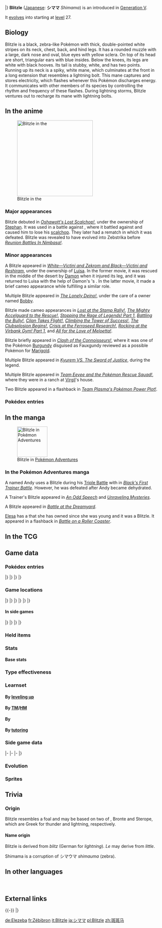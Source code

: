 {{PokémonPrevNext/Head|type=Electric}}
{{PokémonPrevNext/Pokémon|type=Electric|prevnum=521|prev=Unfezant|nextnum=523|next=Zebstrika}}
|}
{{Pokémon Infobox
|name=Blitzle
|jname=シママ
|tmname=Shimama
|category=Electrified
|typebox=1
|type1=Electric
|abilityn=d
|ability1=Lightning Rod
|ability2=Motor Drive
|abilityd=Sap Sipper
|udex=028
|ndex=522
|u2dex=147
|height-ftin=2'07"
|height-m=0.8
|weight-lbs=65.7
|weight-kg=29.8
|egggroupn=1
|egggroup1=Field
|eggcycles=20
|expyield=59
|lv100exp=1,000,000
|gendercode=127
|color=Black
|catchrate=190
|body=08
|evtotal=1
|evsp=1
|pokefordex=blitzle
|generation=5
|friendship=70
}}
'''Blitzle''' ([[List of Japanese Pokémon names|Japanese]]: '''シママ''' ''Shimama'') is an {{type|Electric}} {{OBP|Pokémon|species}} introduced in [[Generation V]].

It [[Evolution|evolves]] into {{p|Zebstrika}} starting at [[level]] 27.

==Biology==
Blitzle is a black, zebra-like Pokémon with thick, double-pointed white stripes on its neck, chest, back, and hind legs. It has a rounded muzzle with a large, dark nose and oval, blue eyes with yellow sclera. On top of its head are short, triangular ears with blue insides. Below the knees, its legs are white with black hooves. Its tail is stubby, white, and has two points. Running up its neck is a spiky, white mane, which culminates at the front in a long extension that resembles a lightning bolt. This mane captures and stores electricity, which flashes whenever this Pokémon discharges energy. It communicates with other members of its species by controlling the rhythm and frequency of these flashes. During lightning storms, Blitzle ventures out to recharge its mane with lightning bolts.

==In the anime==
[[File:Stephan Blitzle.png|250px|left|thumb|Blitzle in the {{pkmn|anime}}]]
===Major appearances===
Blitzle debuted in ''[[BW028|Oshawott's Lost Scalchop!]]'', under the ownership of [[Stephan]]. It was used in a battle against {{Ash}}, where it battled against {{AP|Oshawott}} and caused him to lose his [[Scalchop and seamitar|scalchop]]. They later had a rematch in which it was defeated. Blitzle was revealed to have evolved into Zebstrika before ''[[BW039|Reunion Battles In Nimbasa!]]''.

===Minor appearances===
A Blitzle appeared in ''[[M14|White—Victini and Zekrom and Black—Victini and Reshiram]]'', under the ownership of [[Luisa]]. In the former movie, it was rescued in the middle of the desert by [[Damon]] when it injured its leg, and it was returned to Luisa with the help of Damon's {{p|Reuniclus}}'s {{m|Psychic}}. In the latter movie, it made a brief cameo appearance while fulfilling a similar role.

Multiple Blitzle appeared in ''[[BW056|The Lonely Deino!]]'', under the care of a {{pkmn|Day Care}} owner named [[Bobby]].

Blitzle made cameo appearances in ''[[BW051|Lost at the Stamp Rally!]]'', ''[[BW057|The Mighty Accelguard to the Rescue!]]'', ''[[BW059|Stopping the Rage of Legends! Part 1]]'', ''[[BW065|Battling the Bully!]]'', ''[[BW067|Cilan Takes Flight!]]'', ''[[BW069|Climbing the Tower of Success!]]'', ''[[BW071|The Clubsplosion Begins!]]'', ''[[BW081|Crisis at the Ferroseed Research!]]'', ''[[BW083|Rocking at the Virbank Gym! Part 1]]'', and ''[[BW085|All for the Love of Meloetta!]]''.

Blitzle briefly appeared in ''[[BW080|Clash of the Connoisseurs!]]'', where it was one of the Pokémon [[Burgundy]] disguised as Fauxgundy reviewed as a possible Pokémon for [[Marigold]].

Multiple Blitzle appeared in ''[[M15|Kyurem VS. The Sword of Justice]]'', during the {{OBP|Swords of Justice|M15}} legend.

Multiple Blitzle appeared in ''[[BW102|Team Eevee and the Pokémon Rescue Squad!]]'', where they were in a ranch at [[Virgil]]'s house.

Two Blitzle appeared in a flashback in ''[[BW112|Team Plasma's Pokémon Power Plot!]]''.

===Pokédex entries===
{{Animedexheader|Unova}}
{{Animedexbody|BW028|Blitzle|Ash's Pokédex|Blitzle, the Electrified Pokémon. Blitzle catches electricity and stores it in its mane, which glows when the electricity is discharged.}}
{{Animedexfooter/Pokémon|''Best Wishes''|Unova}}

==In the manga==
[[File:Andy Blitzle Adventures.png|100px|thumb|Blitzle in [[Pokémon Adventures]]]]
===In the Pokémon Adventures manga===
A {{tc|Hiker}} named Andy uses a Blitzle during his [[Triple Battle]] with {{adv|Black}} in ''[[PS464|Black's First Trainer Battle]]''. However, he was defeated after Andy became dehydrated.

A Trainer's Blitzle appeared in ''[[PS466|An Odd Speech]]'' and ''[[PS486|Unraveling Mysteries]]''.

A Blitzle appeared in ''[[PS471|Battle at the Dreamyard]]''.

[[Elesa]] has a {{p|Zebstrika}} that she has owned since she was young and it was a Blitzle. It appeared in a flashback in ''[[PS484|Battle on a Roller Coaster]]''.

==In the TCG==
{{main|Blitzle (TCG)}}

==Game data==
===Pokédex entries===
{{Dex/Header|type=Electric}}
{{Dex/NA|gen=V}}
{{Dex/Gen|gen=V}}
{{Dex/Entry1|v=Black|t=FFF|entry=Its mane shines when it discharges electricity. They use their flashing manes to communicate with one another.}}
{{Dex/Entry1|v=White|entry=When thunderclouds cover the sky, it will appear. It can catch lightning with its mane and store the electricity.}}
{{Dex/Entry2|v=Black 2|v2=White 2|t=FFF|entry=Its mane shines when it discharges electricity. They use the frequency and rhythm of these flashes to communicate.}}
|}
|}
{{Dex/Gen|gen=VI}}
{{Dex/Entry1|v=X|t=FFF|entry=When thunderclouds cover the sky, it will appear. It can catch lightning with its mane and store the electricity.}}
{{Dex/Entry1|v=Y|entry=Its mane shines when it discharges electricity. They use the frequency and rhythm of these flashes to communicate.}}
{{Dex/Entry1|v=Omega Ruby|t=FFF|entry=When thunderclouds cover the sky, it will appear. It can catch lightning with its mane and store the electricity.}}
{{Dex/Entry1|v=Alpha Sapphire|t=FFF|entry=Its mane shines when it discharges electricity. They use the frequency and rhythm of these flashes to communicate.}}
|}
|}
{{Dex/Footer}}

===Game locations===
{{Availability/Header|type=Electric}}
{{Availability/NA|gen=V}}
{{Availability/Gen|gen=V}}
{{Availability/Entry2|v=Black|v2=White|t=FFF|area={{rt|3|Unova}}}}
{{Availability/Entry2|v=Black 2|v2=White 2|t=FFF|area=[[Pokémon breeding|Breed]] {{p|Zebstrika}}}}
|}
|}
{{Availability/Gen|gen=VI}}
{{Availability/Entry2|v=X|v2=Y|t=FFF|area=[[Pokémon breeding|Breed]] {{p|Zebstrika}}}}
{{Availability/Entry2|v=Omega Ruby|v2=Alpha Sapphire|t=FFF|t2=FFF|area=[[Pokémon breeding|Breed]] {{p|Zebstrika}}}}
|}
|}
{{Availability/Gen|gen=VII}}
{{Availability/Entry2/None|v=Sun|v2=Moon|area=[[Pokémon Bank]]}}
{{Availability/Entry2/None|v=Ultra Sun|v2=Ultra Moon|area=[[Pokémon Bank]]}}
|}
|}
{{Availability/Footer}}

====In side games====
{{Availability/Header|type=Electric}}
{{Availability/NA|gen=V}}
{{Availability/Gen|gen=V}}
{{Availability/Entry1|1|v=Rumble Blast|color={{fire color}}|area=Meadow: [[Challenger's Ground]], [[World Axle - B1F]]; Field: [[Challenger's Ground]]}}
{{Availability/Entry1|1|v=PokéPark 2|link=PokéPark 2: Wonders Beyond|color={{grass color}}|area=[[Cove Area]]}}
{{Availability/Entry1|1|v=Conquest|color={{silver color}}|area=[[Violight]]}}
{{Availability/Entry1|1|v=MD GTI|link=Pokémon Mystery Dungeon: Gates to Infinity|color={{silver color}}|area=[[Desolate Canyon]] (1F-7F), [[Mountain Pass]] (1F-7F), [[Inflora Forest]] (1F-8F), [[Breezy Meadow]] (1F-8F), [[Silent Tundra]] (B1-B26), [[Dreamy Island]] (1F-25F), [[Moonlit Forest]] (Golden Chamber), [[Slumbering Cave]] (B1-B99), Magnagate dungeons}}
{{Availability/Entry1|1|v=Rumble U|color={{fire color}}|area=[[Aquatic Hill#The Floors Are Hot!|Aquatic Hill: The Floors Are Hot!]]}}
|}
|}
{{Availability/Gen|gen=VI}}
{{Availability/Entry1|1|v=Battle Trozei|color={{defense color}}|area=[[Island of Haste#Stage 2|Island of Haste: Stage 2]]}}
{{Availability/Entry1|1|v=Shuffle|color={{beauty color}}|area=[[Pedra Valley|Pedra Valley: Stage 191]]}}
{{Availability/Entry1|1|v=Rumble World|color={{fire color}}|area=[[Dark Land#Royal Armory|Dark Land: Royal Armory]] <small>(All Areas)</small>}}
{{Availability/Entry1|1|v=Picross|color={{skill color light}}|area=[[Pokémon Picross Stages#Area 03|Area 03: Stage 01]]}}
|}
|}
{{Availability/Footer}}

===Held items===
{{HeldItems
|type=Electric
|bw1=Cheri Berry|bw1type=Berry|bw1rar=50
}}

===Stats===
====Base stats====
{{BaseStats
|type=Electric
|type2=Electric
|HP=45
|Attack=60
|Defense=32
|SpAtk=50
|SpDef=32
|Speed=76}}

===Type effectiveness===
{{TypeEffectiveness
|type1=Electric
|Normal=100
|Fighting=100
|Flying=50
|Poison=100
|Ground=200
|Rock=100
|Bug=100
|Ghost=100
|Steel=50
|Fire=100
|Water=100
|Grass=100
|Electric=50
|Psychic=100
|Ice=100
|Dragon=100
|Dark=100
|Fairy=100
|notes=yes
|lightningrod=maybe
|motordrive=maybe
|sapsipper=maybe
}}

===Learnset===
====By [[Level|leveling up]]====
{{learnlist/levelh/7|Blitzle|Electric|Electric|5}}
{{learnlist/level7|1|Quick Attack|Normal|Physical|40|100|30}}
{{learnlist/level7|4|Tail Whip|Normal|Status|&mdash;|100|30}}
{{learnlist/level7|8|Charge|Electric|Status|&mdash;|&mdash;|20}}
{{learnlist/level7|11|Shock Wave|Electric|Special|60|&mdash;|20||'''}}
{{learnlist/level7|15|Thunder Wave|Electric|Status|&mdash;|90|20}}
{{learnlist/level7|18|Flame Charge|Fire|Physical|50|100|20}}
{{learnlist/level7|22|Pursuit|Dark|Physical|40|100|20}}
{{learnlist/level7|25|Spark|Electric|Physical|65|100|20||'''}}
{{learnlist/level7|29|Stomp|Normal|Physical|65|100|20}}
{{learnlist/level7|32|Discharge|Electric|Special|80|100|15||'''}}
{{learnlist/level7|36|Agility|Psychic|Status|&mdash;|&mdash;|30}}
{{learnlist/level7|39|Wild Charge|Electric|Physical|90|100|15||'''}}
{{learnlist/level7|43|Thrash|Normal|Physical|120|100|10}}
{{learnlist/levelf/7|Blitzle|Electric|Electric|5}}

====By [[TM]]/[[HM]]====
{{learnlist/tmh/7|Blitzle|Electric|Electric|5}}
{{learnlist/tm7|TM06|Toxic|Poison|Status|&mdash;|90|10}}
{{learnlist/tm7|TM10|Hidden Power|Normal|Special|60|100|15}}
{{learnlist/tm7|TM16|Light Screen|Psychic|Status|&mdash;|&mdash;|30}}
{{learnlist/tm7|TM17|Protect|Normal|Status|&mdash;|&mdash;|10}}
{{learnlist/tm7|TM18|Rain Dance|Water|Status|&mdash;|&mdash;|5}}
{{learnlist/tm7|TM21|Frustration|Normal|Physical|&mdash;|100|20}}
{{learnlist/tm7|TM24|Thunderbolt|Electric|Special|90|100|15||'''}}
{{learnlist/tm7|TM25|Thunder|Electric|Special|110|70|10||'''}}
{{learnlist/tm7|TM27|Return|Normal|Physical|&mdash;|100|20}}
{{learnlist/tm7|TM32|Double Team|Normal|Status|&mdash;|&mdash;|15}}
{{learnlist/tm7|TM42|Facade|Normal|Physical|70|100|20}}
{{learnlist/tm7|TM43|Flame Charge|Fire|Physical|50|100|20}}
{{learnlist/tm7|TM44|Rest|Psychic|Status|&mdash;|&mdash;|10}}
{{learnlist/tm7|TM45|Attract|Normal|Status|&mdash;|100|15}}
{{learnlist/tm7|TM48|Round|Normal|Special|60|100|15}}
{{learnlist/tm7|TM57|Charge Beam|Electric|Special|50|90|10||'''}}
{{learnlist/tm7|TM72|Volt Switch|Electric|Special|70|100|20||'''}}
{{learnlist/tm7|TM73|Thunder Wave|Electric|Status|&mdash;|90|20}}
{{learnlist/tm7|TM87|Swagger|Normal|Status|&mdash;|85|15}}
{{learnlist/tm7|TM88|Sleep Talk|Normal|Status|&mdash;|&mdash;|10}}
{{learnlist/tm7|TM90|Substitute|Normal|Status|&mdash;|&mdash;|10}}
{{learnlist/tm7|TM93|Wild Charge|Electric|Physical|90|100|15||'''}}
{{learnlist/tm7|TM100|Confide|Normal|Status|&mdash;|&mdash;|20}}
{{learnlist/tmf/7|Blitzle|Electric|Electric|5}}

====By {{pkmn|breeding}}====
{{learnlist/breedh/7|Blitzle|Electric|Electric|5}}
{{learnlist/breed7|{{MSP|019|Rattata}}{{MSP|019A|Rattata}}{{MSP|020|Raticate}}{{MSP|020A|Raticate}}{{MSP|128|Tauros}}{{MSP|133|Eevee}}<br>{{MSP|155|Cyndaquil}}{{MSP|156|Quilava}}{{MSP|157|Typhlosion}}{{MSP|206|Dunsparce}}{{MSP|231|Phanpy}}{{MSP|264|Linoone}}<br>{{MSP|300|Skitty}}{{MSP|322|Numel}}{{MSP|327|Spinda}}{{MSP|449|Hippopotas}}{{MSP|450|Hippowdon}}{{MSP|585|Deerling}}<br>{{MSP|586|Sawsbuck}}{{MSP|672|Skiddo}}{{MSP|673|Gogoat}}{{MSP|759|Stufful}}{{MSP|760|Bewear}}{{MSP|766|Passimian}}|Double-Edge|Normal|Physical|120|100|15}}
{{learnlist/breed7|{{MSP|032|Nidoran♂}}{{MSP|033|Nidorino}}{{MSP|034|Nidoking}}{{MSP|135|Jolteon}}{{MSP|256|Combusken}}{{MSP|257|Blaziken}}<br>{{MSP|585|Deerling}}{{MSP|586|Sawsbuck}}{{MSP|659|Bunnelby}}{{MSP|660|Diggersby}}{{MSP|725|Litten}}{{MSP|726|Torracat}}<br>{{MSP|727|Incineroar}}{{MSP|749|Mudbray}}{{MSP|750|Mudsdale}}|Double Kick|Fighting|Physical|30|100|30}}
{{learnlist/breed7|{{MSP|206|Dunsparce}}{{MSP|220|Swinub}}{{MSP|221|Piloswine}}{{MSP|473|Mamoswine}}{{MSP|231|Phanpy}}{{MSP|288|Vigoroth}}<br>{{MSP|417|Pachirisu}}{{MSP|427|Buneary}}{{MSP|428|Lopunny}}{{MSP|613|Cubchoo}}{{MSP|614|Beartic}}|Endure|Normal|Status|&mdash;|&mdash;|10}}
{{learnlist/breed7|{{MSP|025|Pikachu}}{{MSP|052|Meowth}}{{MSP|052A|Meowth}}{{MSP|053|Persian}}{{MSP|053A|Persian}}{{MSP|083|Farfetch'd}}<br>{{MSP|336|Seviper}}{{MSP|352|Kecleon}}{{MSP|359|Absol}}{{MSP|391|Monferno}}{{MSP|392|Infernape}}{{MSP|434|Stunky}}<br>{{MSP|435|Skuntank}}{{MSP|448|Lucario}}{{MSP|652|Chesnaught}}|Feint|Normal|Physical|30|100|10|{{sup/7|USUM}}}}
{{learnlist/breed7|{{MSP|055|Golduck}}{{MSP|161|Sentret}}{{MSP|162|Furret}}{{MSP|234|Stantler}}{{MSP|359|Absol}}{{MSP|448|Lucario}}|Me First|Normal|Status|&mdash;|&mdash;|20}}
{{learnlist/breed7|{{MSP|057|Primeape}}{{MSP|128|Tauros}}{{MSP|206|Dunsparce}}{{MSP|209|Snubbull}}{{MSP|210|Granbull}}{{MSP|551|Sandile}}<br>{{MSP|552|Krokorok}}{{MSP|553|Krookodile}}{{MSP|554|Darumaka}}{{MSP|555|Darmanitan}}{{MSP|626|Bouffalant}}|Rage|Normal|Physical|20|100|20}}
{{learnlist/breed7|{{MSP|027|Sandshrew}}{{MSP|028|Sandslash}}{{MSP|050|Diglett}}{{MSP|050A|Diglett}}{{MSP|051|Dugtrio}}{{MSP|051A|Dugtrio}}<br>{{MSP|083|Farfetch'd}}{{MSP|133|Eevee}}{{MSP|134|Vaporeon}}{{MSP|135|Jolteon}}{{MSP|136|Flareon}}{{MSP|196|Espeon}}<br>{{MSP|197|Umbreon}}{{MSP|470|Leafeon}}{{MSP|471|Glaceon}}{{MSP|700|Sylveon}}{{MSP|190|Aipom}}{{MSP|424|Ambipom}}<br>{{MSP|234|Stantler}}{{MSP|255|Torchic}}{{MSP|256|Combusken}}{{MSP|257|Blaziken}}{{MSP|261|Poochyena}}{{MSP|262|Mightyena}}<br>{{MSP|263|Zigzagoon}}{{MSP|264|Linoone}}{{MSP|449|Hippopotas}}{{MSP|450|Hippowdon}}{{MSP|504|Patrat}}{{MSP|505|Watchog}}<br>{{MSP|509|Purrloin}}{{MSP|510|Liepard}}{{MSP|551|Sandile}}{{MSP|552|Krokorok}}{{MSP|553|Krookodile}}{{MSP|559|Scraggy}}<br>{{MSP|560|Scrafty}}{{MSP|585|Deerling}}{{MSP|586|Sawsbuck}}{{MSP|676|Furfrou}}{{MSP|734|Yungoos}}{{MSP|735|Gumshoos}}<br>{{MSP|744|Rockruff}}{{MSP|745|Lycanroc}}{{MSP|745Mn|Lycanroc}}|Sand Attack|Ground|Status|&mdash;|100|15}}
{{learnlist/breed7|{{MSP|023|Ekans}}{{MSP|024|Arbok}}{{MSP|052|Meowth}}{{MSP|052A|Meowth}}{{MSP|053|Persian}}{{MSP|053A|Persian}}<br>{{MSP|054|Psyduck}}{{MSP|055|Golduck}}{{MSP|056|Mankey}}{{MSP|057|Primeape}}{{MSP|190|Aipom}}{{MSP|424|Ambipom}}<br>{{MSP|197|Umbreon}}{{MSP|206|Dunsparce}}{{MSP|215|Sneasel}}{{MSP|461|Weavile}}{{MSP|293|Whismur}}{{MSP|294|Loudred}}<br>{{MSP|295|Exploud}}{{MSP|336|Seviper}}{{MSP|352|Kecleon}}{{MSP|434|Stunky}}{{MSP|435|Skuntank}}|Screech|Normal|Status|&mdash;|85|40}}
{{learnlist/breed7|{{MSP|522|Blitzle}}{{MSP|523|Zebstrika}}{{MSP|587|Emolga}}|Shock Wave|Electric|Special|60|&mdash;|20||'''}}
{{learnlist/breed7|{{MSP|215|Sneasel}}{{MSP|461|Weavile}}{{MSP|509|Purrloin}}{{MSP|510|Liepard}}{{MSP|631|Heatmor}}|Snatch|Dark|Status|&mdash;|&mdash;|10}}
{{learnlist/breed7|{{MSP|058|Growlithe}}{{MSP|077|Ponyta}}{{MSP|078|Rapidash}}{{MSP|086|Seel}}{{MSP|087|Dewgong}}{{MSP|111|Rhyhorn}}<br>{{MSP|112|Rhydon}}{{MSP|464|Rhyperior}}{{MSP|128|Tauros}}{{MSP|133|Eevee}}{{MSP|179|Mareep}}{{MSP|180|Flaaffy}}<br>{{MSP|181|Ampharos}}{{MSP|206|Dunsparce}}{{MSP|220|Swinub}}{{MSP|221|Piloswine}}{{MSP|473|Mamoswine}}{{MSP|231|Phanpy}}<br>{{MSP|234|Stantler}}{{MSP|261|Poochyena}}{{MSP|262|Mightyena}}{{MSP|263|Zigzagoon}}{{MSP|322|Numel}}{{MSP|323|Camerupt}}<br>{{MSP|399|Bidoof}}{{MSP|400|Bibarel}}{{MSP|449|Hippopotas}}{{MSP|450|Hippowdon}}{{MSP|498|Tepig}}{{MSP|499|Pignite}}<br>{{MSP|500|Emboar}}{{MSP|506|Lillipup}}{{MSP|507|Herdier}}{{MSP|508|Stoutland}}{{MSP|585|Deerling}}{{MSP|586|Sawsbuck}}<br>{{MSP|650|Chespin}}{{MSP|651|Quilladin}}{{MSP|652|Chesnaught}}{{MSP|659|Bunnelby}}{{MSP|660|Diggersby}}{{MSP|667|Litleo}}<br>{{MSP|668|Pyroar}}{{MSP|672|Skiddo}}{{MSP|673|Gogoat}}{{MSP|676|Furfrou}}{{MSP|734|Yungoos}}{{MSP|735|Gumshoos}}<br>{{MSP|759|Stufful}}{{MSP|760|Bewear}}{{MSP|766|Passimian}}|Take Down|Normal|Physical|90|85|20}}
{{learnlist/breedf/7|Blitzle|Electric|Electric|5}}

====By [[Move Tutor|tutoring]]====
{{learnlist/tutorh/7|Blitzle|Electric|Electric|5}}
{{learnlist/tutor7|Bounce|Flying|Physical|85|85|5|||no|yes}}
{{learnlist/tutor7|Low Kick|Fighting|Physical|—|100|20|||no|yes}}
{{learnlist/tutor7|Magnet Rise|Electric|Status|—|—|10|||no|yes}}
{{learnlist/tutor7|Shock Wave|Electric|Special|60|—|20||'''|no|yes}}
{{learnlist/tutor7|Signal Beam|Bug|Special|75|100|15|||no|yes}}
{{learnlist/tutor7|Snatch|Dark|Status|—|—|10|||no|yes}}
{{learnlist/tutor7|Snore|Normal|Special|50|100|15|||no|yes}}
{{learnlist/tutorf/7|Blitzle|Electric|Electric|5}}

===Side game data===
{{Spindata/Head|type=Electric}}
{{Spindata/RumbleBlast|col=6|type=Electric
|att=2
|def=1
|speed=3
}}
|-
{{Spindata/PokéPark2|col=6|type=Electric|ndex=522
|pad=He's indifferent to his surroundings, but when he finds promising Pokémon, he can't wait to teach them the tricks of Dash.
}}
|-
{{Spindata/Conquest|col=6|type=Electric|ndex=522
|HP=2
|atk=2
|def=1
|spd=3
|range=4
|move=Spark
|ability1=Lightningrod
|ability2=Motor Drive
|ability3=Run Up
|evo=Evolves into {{p|Zebstrika}} when its Speed is 81 or higher
|link={{DL|List of Pokémon Conquest characters|Kiyo}} and {{DL|List of Pokémon Conquest characters|Tadasumi}}
}}
|-
{{Spindata/Battle Trozei|col=3|type=Electric|ndex=522
|power=1
}}
{{Spindata/Shuffle|col=3|type=Electric|ndex=522|num=246
|min=40
|max=90
|raisemaxlevel=5
|skill=Rock Break
|skilldesc=Destroys one breakable-rock disruption without fail.
}}
|}

===Evolution===
{{evobox-2
|pictype=art
|type1=Electric
|no1=522
|name1=Blitzle
|type1-1=Electric
|evo1={{bag|Rare Candy}}<br>{{color2|000|Level|Level 27}}
|no2=523
|name2=Zebstrika
|type1-2=Electric}}

===Sprites===
{{Spritebox/Header|type=Electric}}
{{Spritebox/NA|gen=V}}
{{Spritebox/5|ndex=522}}
{{Spritebox/6|ndex=522}}
{{Spritebox/7|ndex=522}}
{{Spritebox/Footer|522|Blitzle}}

==Trivia==

===Origin===
Blitzle resembles a {{wp|zebra}} foal and may be based on two of {{wp|Helios|Helios's}} {{wp|Helios#Horses of Helios|steeds that pulled his chariot}}, Bronte and Sterope, which are Greek for thunder and lightning, respectively.

====Name origin====
Blitzle is derived from ''blitz'' (German for ''lightning''). ''Le'' may derive from ''little''.

Shimama is a corruption of シマウマ ''shimauma'' (zebra).

==In other languages==
{{Other languages|type=Electric|type2=Electric
|ja=シママ ''Shimama''|jameaning=From {{tt|シマウマ ''shimauma''|zebra}}
|de=Elezeba|demeaning=From ''{{tt|Elektrizität|electricity}}'' and ''Zebra''
|fr=Zébibron|frmeaning=From ''{{tt|zèbre|zebra}}'' and ''{{tt|biberon|feeding bottle}}''
|es=Blitzle|esmeaning=Same as English name
|it=Blitzle|itmeaning=Same as English name
|ko=줄뮤마 ''Julmyuma''|komeaning=From {{tt|줄무늬|stripe}} and {{tt|마 (馬)|horse}}
|zh_cmn=斑斑馬 / 斑斑马 ''Bānbānmǎ''|zh_cmnmeaning=From {{tt|斑馬 ''bānmǎ''|zebra}}.
|ru=Блитцл ''Blittsl''|rumeaning=Transcription of English name
}}
<br clear="left">
<!--
==Notes==
<references />-->

==External links==

{{-}}
{{PokémonPrevNext/Head|type=Electric}}
{{PokémonPrevNext/Pokémon|type=Electric|prevnum=521|prev=Unfezant|nextnum=523|next=Zebstrika}}
|}
{{Project Pokédex notice}}

[[de:Elezeba]]
[[fr:Zébibron]]
[[it:Blitzle]]
[[ja:シママ]]
[[pl:Blitzle]]
[[zh:斑斑马]]